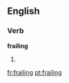 ==English==

===Verb===
'''frailing'''

# {{present participle of|[[frail]]}}

[[fr:frailing]]
[[pt:frailing]]